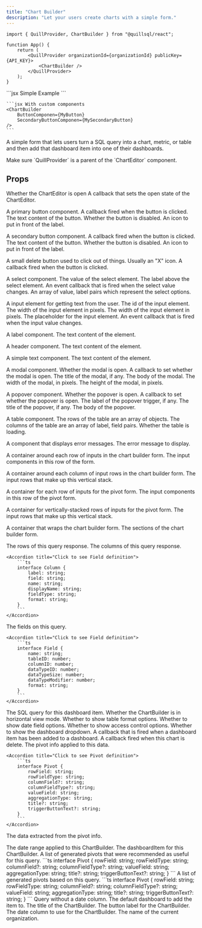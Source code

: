 ```yaml
---
title: "Chart Builder"
description: "Let your users create charts with a simple form."
---
```


```tsx App.tsx
import { QuillProvider, ChartBuilder } from "@quillsql/react";

function App() {
	return (
		<QuillProvider organizationId={organizationId} publicKey={API_KEY}>
			<ChartBuilder />
		</QuillProvider>
	);
}
```

<RequestExample>
	```jsx Simple Example
	<ChartBuilder />
	```

    ```jsx With custom components
    <ChartBuilder
    	ButtonComponen={MyButton}
    	SecondaryButtonComponen={MySecondaryButton}
    />
    ```

</RequestExample>

A simple form that lets users turn a SQL query into a chart, metric, or table
and then add that dashboard item into one of their dashboards.

<Info>
	Make sure `QuillProvider` is a parent of the `ChartEditor` component.
</Info>

## Props

<ParamField path='isOpen' type='boolean' required>
	Whether the ChartEditor is open
</ParamField>

<ParamField path='setIsOpen' type='boolean' required>
	A callback that sets the open state of the ChartEditor.
</ParamField>

<ParamField
	path='ButtonComponent'
	type='(props: ButtonComponentProps) => JSX.Element'>
	A primary button component.
	<Expandable defaultOpen={false} title='props'>
		<ParamField path='ButtonComponentProps' type='object'>
			<Expandable title='properties'>
				<ResponseField name='onClick' type='() => void' required>
					A callback fired when the button is clicked.
				</ResponseField>
				<ResponseField name='label' type='string' required>
					The text content of the button.
				</ResponseField>
				<ResponseField name='disabled' type='boolean'>
					Whether the button is disabled.
				</ResponseField>
				<ResponseField name='icon' type='ReactNode'>
					An icon to put in front of the label.
				</ResponseField>
			</Expandable>
		</ParamField>
	</Expandable>
</ParamField>

<ParamField
	path='SecondaryButtonComponent'
	type='(props: ButtonComponentProps) => JSX.Element'>
	A secondary button component.
	<Expandable defaultOpen={false} title='props'>
		<ParamField path='ButtonComponentProps' type='object'>
			<Expandable title='properties'>
				<ResponseField name='onClick' type='() => void' required>
					A callback fired when the button is clicked.
				</ResponseField>
				<ResponseField name='label' type='string' required>
					The text content of the button.
				</ResponseField>
				<ResponseField name='disabled' type='boolean'>
					Whether the button is disabled.
				</ResponseField>
				<ResponseField name='icon' type='ReactNode'>
					An icon to put in front of the label.
				</ResponseField>
			</Expandable>
		</ParamField>
	</Expandable>
</ParamField>

<ParamField
	path='DeleteButtonComponent'
	type='(props: DeleteButtonComponentProps) => JSX.Element'>
	A small delete button used to click out of things. Usually an "X" icon.
	<Expandable defaultOpen={false} title='props'>
		<ParamField path='DeleteButtonComponentProps' type='object'>
			<Expandable title='properties'>
				<ResponseField name='onClick' type='() => void' required>
					A callback fired when the button is clicked.
				</ResponseField>
			</Expandable>
		</ParamField>
	</Expandable>
</ParamField>

<ParamField
	path='SelectComponent'
	type='(props: SelectComponentProps) => JSX.Element'>
	A select component.
	<Expandable defaultOpen={false} title='props'>
		<ParamField path='SelectComponentProps' type='object'>
			<Expandable title='properties'>
				<ResponseField name='value' type='string' required>
					The value of the select element.
				</ResponseField>
				<ResponseField name='label' type='string'>
					The label above the select element.
				</ResponseField>
				<ResponseField
					name='onChange'
					type='(event: ChangeEvent<HTMLSelectElement>) => void'
					required>
					An event callback that is fired when the select value changes.
				</ResponseField>
				<ResponseField
					name='options'
					type='{ value: string; label: string; }[]'
					required>
					An array of value, label pairs which represent the select options.
				</ResponseField>
			</Expandable>
		</ParamField>
	</Expandable>
</ParamField>

<ParamField
	path='TextInputComponent'
	type='(props: TextInputComponentProps) => JSX.Element'>
	A input element for getting text from the user.
	<Expandable defaultOpen={false} title='props'>
		<ParamField path='TextInputComponentProps' type='object'>
			<Expandable title='properties'>
				<ResponseField name='id' type='string' required>
					The id of the input element.
				</ResponseField>
				<ResponseField name='width' type='number' required>
					The width of the input element in pixels.
				</ResponseField>
				<ResponseField name='value' type='string' required>
					The width of the input element in pixels.
				</ResponseField>
				<ResponseField name='placeholder' type='string'>
					The placeholder for the input element.
				</ResponseField>
				<ResponseField
					name='onChange'
					type='(event: ChangeEvent<HTMLInputElement>) => void'
					required>
					An event callback that is fired when the input value changes.
				</ResponseField>
			</Expandable>
		</ParamField>
	</Expandable>
</ParamField>

<ParamField
	path='LabelComponent'
	type='(props: LabelComponentProps) => JSX.Element'>
	A label component.
	<Expandable defaultOpen={false} title='props'>
		<ParamField path='LabelComponentProps' type='object'>
			<Expandable title='properties'>
				<ResponseField name='label' type='string' required>
					The text content of the element.
				</ResponseField>
			</Expandable>
		</ParamField>
	</Expandable>
</ParamField>

<ParamField
	path='HeaderComponent'
	type='(props: HeaderComponentProps) => JSX.Element'>
	A header component.
	<Expandable defaultOpen={false} title='props'>
		<ParamField path='HeaderComponentProps' type='object'>
			<Expandable title='properties'>
				<ResponseField name='label' type='string' required>
					The text content of the element.
				</ResponseField>
			</Expandable>
		</ParamField>
	</Expandable>
</ParamField>

<ParamField
	path='TextComponent'
	type='(props: TextComponentProps) => JSX.Element'>
	A simple text component.
	<Expandable defaultOpen={false} title='props'>
		<ParamField path='TextComponentProps' type='object'>
			<Expandable title='properties'>
				<ResponseField name='label' type='string' required>
					The text content of the element.
				</ResponseField>
			</Expandable>
		</ParamField>
	</Expandable>
</ParamField>

<ParamField
	path='ModalComponent'
	type='(props: ModalComponentProps) => JSX.Element'>
	A modal component.
	<Expandable defaultOpen={false} title='props'>
		<ParamField path='ModalComponentProps' type='object'>
			<Expandable title='properties'>
				<ResponseField name='isOpen' type='boolean' required>
					Whether the modal is open.
				</ResponseField>
				<ResponseField
					name='setIsOpen'
					type='(isOpen: boolean) => void'
					required>
					A callback to set whether the modal is open.
				</ResponseField>
				<ResponseField name='title' type='string'>
					The title of the modal, if any.
				</ResponseField>
				<ResponseField name='children' type='ReactNode' required>
					The body of the modal.
				</ResponseField>
				<ResponseField name='width' type='number'>
					The width of the modal, in pixels.
				</ResponseField>
				<ResponseField name='height' type='number'>
					The height of the modal, in pixels.
				</ResponseField>
			</Expandable>
		</ParamField>
	</Expandable>
</ParamField>

<ParamField
	path='PopoverComponent'
	type='(props: PopoverComponentProps) => JSX.Element'>
	A popover component.
	<Expandable defaultOpen={false} title='props'>
		<ParamField path='PopoverComponentProps' type='object'>
			<Expandable title='properties'>
				<ResponseField name='isOpen' type='boolean' required>
					Whether the popover is open.
				</ResponseField>
				<ResponseField
					name='setIsOpen'
					type='(isOpen: boolean) => void'
					required>
					A callback to set whether the popover is open.
				</ResponseField>
				<ResponseField name='triggerLabel' type='string'>
					The label of the popover trigger, if any.
				</ResponseField>
				<ResponseField name='popoverTitle' type='string'>
					The title of the popover, if any.
				</ResponseField>
				<ResponseField name='popoverChildren' type='ReactNode' required>
					The body of the popover.
				</ResponseField>
			</Expandable>
		</ParamField>
	</Expandable>
</ParamField>

<ParamField
	path='TableComponent'
	type='(props: TableComponentProps) => JSX.Element'>
	A table component.
	<Expandable defaultOpen={false} title='props'>
		<ParamField path='TableComponentProps' type='object'>
			<Expandable title='properties'>
				<ResponseField name='rows' type='{ [key: string]: any }[]' required>
					The rows of the table are an array of objects.
				</ResponseField>
				<ResponseField
					name='columns'
					type='{ label: string; field: string; }[]'
					required>
					The columns of the table are an array of label, field pairs.
				</ResponseField>
				<ResponseField name='isLoading' type='boolean'>
					Whether the table is loading.
				</ResponseField>
			</Expandable>
		</ParamField>
	</Expandable>
</ParamField>

<ParamField
	path='ErrorMessageComponent'
	type='(props: ErrorMessageComponentProps) => JSX.Element'>
	A component that displays error messages.
	<Expandable defaultOpen={false} title='props'>
		<ParamField path='ErrorMessageComponentProps' type='object'>
			<Expandable title='properties'>
				<ResponseField name='errorMessage' type='string' required>
					The error message to display.
				</ResponseField>
			</Expandable>
		</ParamField>
	</Expandable>
</ParamField>

<ParamField
	path='ChartBuilderInputRowContainer'
	type='(props: ChartBuilderInputRowContainerProps) => JSX.Element'>
	A container around each row of inputs in the chart builder form.
	<Expandable defaultOpen={false} title='props'>
		<ParamField path='ChartBuilderInputRowContainerProps' type='object'>
			<Expandable title='properties'>
				<ResponseField name='children' type='ReactNode' required>
					The input components in this row of the form.
				</ResponseField>
			</Expandable>
		</ParamField>
	</Expandable>
</ParamField>

<ParamField
	path='ChartBuilderInputColumnContainer'
	type='(props: ChartBuilderInputColumnContainerProps) => JSX.Element'>
	A container around each column of input rows in the chart builder form.
	<Expandable defaultOpen={false} title='props'>
		<ParamField path='ChartBuilderInputColumnContainerProps' type='object'>
			<Expandable title='properties'>
				<ResponseField name='children' type='ReactNode' required>
					The input rows that make up this vertical stack.
				</ResponseField>
			</Expandable>
		</ParamField>
	</Expandable>
</ParamField>

<ParamField
	path='PivotRowContainer'
	type='(props: PivotRowContainerProps) => JSX.Element'>
	A container for each row of inputs for the pivot form.
	<Expandable defaultOpen={false} title='props'>
		<ParamField path='PivotRowContainerProps' type='object'>
			<Expandable title='properties'>
				<ResponseField name='children' type='ReactNode' required>
					The input components in this row of the pivot form.
				</ResponseField>
			</Expandable>
		</ParamField>
	</Expandable>
</ParamField>

<ParamField
	path='PivotColumnContainer'
	type='(props: PivotColumnContainerProps) => JSX.Element'>
	A container for vertically-stacked rows of inputs for the pivot form.
	<Expandable defaultOpen={false} title='props'>
		<ParamField path='PivotColumnContainerProps' type='object'>
			<Expandable title='properties'>
				<ResponseField name='children' type='ReactNode' required>
					The input rows that make up this vertical stack.
				</ResponseField>
			</Expandable>
		</ParamField>
	</Expandable>
</ParamField>

<ParamField
	path='FormContainer'
	type='(props: FormContainerProps) => JSX.Element'>
	A container that wraps the chart builder form.
	<Expandable defaultOpen={false} title='props'>
		<ParamField path='FormContainerProps' type='object'>
			<Expandable title='properties'>
				<ResponseField name='children' type='ReactNode' required>
					The sections of the chart builder form.
				</ResponseField>
			</Expandable>
		</ParamField>
	</Expandable>
</ParamField>

<ParamField path='rows' type='{ [key: string]: any }[]'>
	The rows of this query response.
</ParamField>

<ParamField path='columns' type='Column[]'>
	The columns of this query response.

    <Accordion title="Click to see Field definition">
    	```ts
    	interface Column {
    		label: string;
    		field: string;
    		name: string;
    		displayName: string;
    		fieldType: string;
    		format: string;
    	}
    	```
    </Accordion>

</ParamField>

<ParamField path='fields' type='Field[]'>
	The fields on this query.

    <Accordion title="Click to see Field definition">
    	```ts
    	interface Field {
    		name: string;
    		tableID: number;
    		columnID: number;
    		dataTypeID: number;
    		dataTypeSize: number;
    		dataTypeModifier: number;
    		format: string;
    	}
    	```
    </Accordion>

</ParamField>

<ParamField path='query' type='string'>
	The SQL query for this dashboard item.
</ParamField>

<ParamField path='isHorizontalView' type='boolean' default={true}>
	Whether the ChartBuilder is in horizontal view mode.
</ParamField>

<ParamField path='showTableFormatOptions' type='boolean' default={true}>
	Whether to show table format options.
</ParamField>

<ParamField path='showDateFieldOptions' type='boolean' default={true}>
	Whether to show date field options.
</ParamField>

<ParamField path='showAccessControlOptions' type='boolean' default={true}>
	Whether to show access control options.
</ParamField>

<ParamField path='showDashboardDropdown' type='boolean' default={true}>
	Whether to show the dashboard dropdown.
</ParamField>

<ParamField path='onAddToDashboardComplete' type='(dashboardItem: DashboardItem) => void'>
	A callback that is fired when a dashboard item has been added to a dashboard.
</ParamField>

<ParamField path='onDelete' type='() => void'>
	A callback fired when this chart is delete.
</ParamField>

<ParamField path='pivot' type='Pivot'>
	The pivot info applied to this data.

    <Accordion title="Click to see Pivot definition">
    	```ts
    	interface Pivot {
    		rowField: string;
    		rowFieldType: string;
    		columnField?: string;
    		columnFieldType?: string;
    		valueField: string;
    		aggregationType: string;
    		title?: string;
    		triggerButtonText?: string;
    	}
    	```
    </Accordion>

</ParamField>

<ParamField
	path='pivotData'
	type='{ rows: any[]; columns: { label: string; field: string }[] }'>
	The data extracted from the pivot info.
</ParamField>

<ParamField path='dateRange' type='(string | Date)[]'>
	The date range applied to this ChartBuilder.
</ParamField>

<ParamField path='dashboardItem' type='DashboardItem'>
	The dashboardItem for this ChartBuilder.
</ParamField>

<ParamField path='recommendedPivots' type='Pivot[]'>
	A list of generated pivots that were recommended as useful for this query.
	<Accordion title="Click to see Pivot definition">
    	```ts
    	interface Pivot {
    		rowField: string;
    		rowFieldType: string;
    		columnField?: string;
    		columnFieldType?: string;
    		valueField: string;
    		aggregationType: string;
    		title?: string;
    		triggerButtonText?: string;
    	}
    	```
    </Accordion>
</ParamField>

<ParamField path='createdPivots' type='Pivot[]'>
	A list of generated pivots based on this query.
	<Accordion title="Click to see Pivot definition">
    	```ts
    	interface Pivot {
    		rowField: string;
    		rowFieldType: string;
    		columnField?: string;
    		columnFieldType?: string;
    		valueField: string;
    		aggregationType: string;
    		title?: string;
    		triggerButtonText?: string;
    	}
    	```
    </Accordion>
</ParamField>

<ParamField path='queryNoDateColumn' type='string'>
	Query without a date column.
</ParamField>

<ParamField path='destinationDashboard' type='string'>
	The default dashboard to add the item to.
</ParamField>

<ParamField path='title' type='string'>
	The title of the ChartBuilder.
</ParamField>

<ParamField path='buttonLabel' type='string'>
	The button label for the ChartBuilder.
</ParamField>

<ParamField path='dateColumn' type='string'>
	The date column to use for the ChartBuilder.
</ParamField>

<ParamField path='organizationName' type='string'>
	The name of the current organization.
</ParamField>
